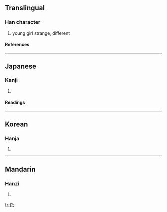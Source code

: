 ==Translingual==
===Han character===
{{Han char|rad=人|as=03|sn=5|four=|canj=人竹心 (OHP)}}
# young girl  strange, different
====References====
{{Han ref|kx=0093.010|dkj=00376|dj=0196.050|hdz=10114.060|uh=4EDB|ud=20187}}
----
==Japanese==
===Kanji===
{{ja-kanji|grade=|rs=人03}}
# {{defn|Japanese}}
====Readings====
{{ja-readings|on=[[た]] (ta), [[たく]] (taku)|kun=[[おとめ]] (otome), [[よる]] (yoru)}}
----
==Korean==
===Hanja===
{{ko-hanja|hangeul=[[차]], [[탁]]|rv=cha, tak|mr=ch'a, t'ak}}
# {{defn|Korean}}
----
==Mandarin==
===Hanzi===
{{cmn-hanzi|pin=[[tuō]] (tuo1)|wg=t'o<sup>1</sup>}}
# {{defn|Mandarin}}

[[fr:仛]]